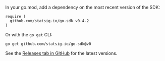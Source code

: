 In your go.mod, add a dependency on the most recent version of the SDK:

```
require (
  github.com/statsig-io/go-sdk v0.4.2
)
```

Or with the `go get` CLI:

```
go get github.com/statsig-io/go-sdk@v0
```

See the [Releases tab in GitHub](https://github.com/statsig-io/go-sdk/releases) for the latest versions.
